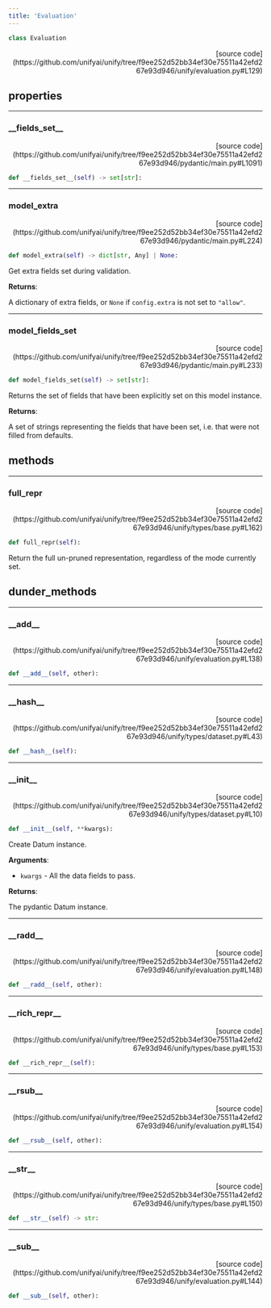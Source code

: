 ```yaml
---
title: 'Evaluation'
---
```


```python
class Evaluation
```

<p align="right">[source code](https://github.com/unifyai/unify/tree/f9ee252d52bb34ef30e75511a42efd267e93d946/unify/evaluation.py#L129)</p>



## properties

---

### \_\_fields\_set\_\_

<p align="right">[source code](https://github.com/unifyai/unify/tree/f9ee252d52bb34ef30e75511a42efd267e93d946/pydantic/main.py#L1091)</p>

```python
def __fields_set__(self) -> set[str]:
```



---

### model\_extra

<p align="right">[source code](https://github.com/unifyai/unify/tree/f9ee252d52bb34ef30e75511a42efd267e93d946/pydantic/main.py#L224)</p>

```python
def model_extra(self) -> dict[str, Any] | None:
```

Get extra fields set during validation.

**Returns**:

A dictionary of extra fields, or `None` if `config.extra` is not set to `"allow"`.

---

### model\_fields\_set

<p align="right">[source code](https://github.com/unifyai/unify/tree/f9ee252d52bb34ef30e75511a42efd267e93d946/pydantic/main.py#L233)</p>

```python
def model_fields_set(self) -> set[str]:
```

Returns the set of fields that have been explicitly set on this model instance.

**Returns**:

A set of strings representing the fields that have been set,
i.e. that were not filled from defaults.

## methods

---

### full\_repr

<p align="right">[source code](https://github.com/unifyai/unify/tree/f9ee252d52bb34ef30e75511a42efd267e93d946/unify/types/base.py#L162)</p>

```python
def full_repr(self):
```

Return the full un-pruned representation, regardless of the mode currently set.

## dunder_methods

---

### \_\_add\_\_

<p align="right">[source code](https://github.com/unifyai/unify/tree/f9ee252d52bb34ef30e75511a42efd267e93d946/unify/evaluation.py#L138)</p>

```python
def __add__(self, other):
```



---

### \_\_hash\_\_

<p align="right">[source code](https://github.com/unifyai/unify/tree/f9ee252d52bb34ef30e75511a42efd267e93d946/unify/types/dataset.py#L43)</p>

```python
def __hash__(self):
```



---

### \_\_init\_\_

<p align="right">[source code](https://github.com/unifyai/unify/tree/f9ee252d52bb34ef30e75511a42efd267e93d946/unify/types/dataset.py#L10)</p>

```python
def __init__(self, **kwargs):
```

Create Datum instance.

**Arguments**:

- `kwargs` - All the data fields to pass.



**Returns**:

The pydantic Datum instance.

---

### \_\_radd\_\_

<p align="right">[source code](https://github.com/unifyai/unify/tree/f9ee252d52bb34ef30e75511a42efd267e93d946/unify/evaluation.py#L148)</p>

```python
def __radd__(self, other):
```



---

### \_\_rich\_repr\_\_

<p align="right">[source code](https://github.com/unifyai/unify/tree/f9ee252d52bb34ef30e75511a42efd267e93d946/unify/types/base.py#L153)</p>

```python
def __rich_repr__(self):
```



---

### \_\_rsub\_\_

<p align="right">[source code](https://github.com/unifyai/unify/tree/f9ee252d52bb34ef30e75511a42efd267e93d946/unify/evaluation.py#L154)</p>

```python
def __rsub__(self, other):
```



---

### \_\_str\_\_

<p align="right">[source code](https://github.com/unifyai/unify/tree/f9ee252d52bb34ef30e75511a42efd267e93d946/unify/types/base.py#L150)</p>

```python
def __str__(self) -> str:
```



---

### \_\_sub\_\_

<p align="right">[source code](https://github.com/unifyai/unify/tree/f9ee252d52bb34ef30e75511a42efd267e93d946/unify/evaluation.py#L144)</p>

```python
def __sub__(self, other):
```

